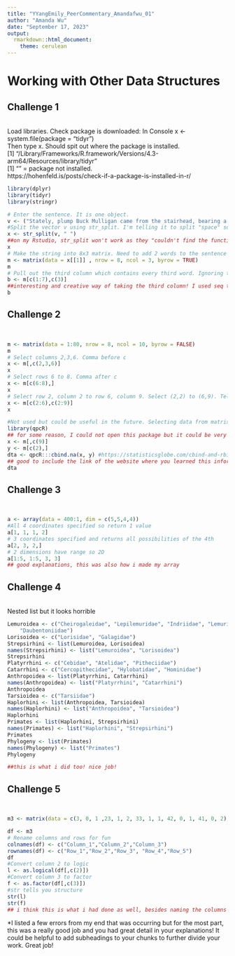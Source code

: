 ```yaml
---
title: "YYangEmily_PeerCommentary_Amandafwu_01"
author: "Amanda Wu"
date: "September 17, 2023"
output:
  rmarkdown::html_document:
    theme: cerulean
---
```


# Working with Other Data Structures
## Challenge 1
<br> 
Load libraries. 
Check package is downloaded: In Console x <- system.file(package = "tidyr") <br> Then type x. Should spit out where the package is installed. 
<br> [1] "/Library/Frameworks/R.framework/Versions/4.3-arm64/Resources/library/tidyr"<br> [1] "" = package not installed.<br>
https://hohenfeld.is/posts/check-if-a-package-is-installed-in-r/

```r
library(dplyr)
library(tidyr)
library(stringr)

# Enter the sentence. It is one object. 
v <- ("Stately, plump Buck Mulligan came from the stairhead, bearing a bowl of lather on which a mirror and a razor lay crossed blah blah")
#Split the vector v using str_split. I'm telling it to split "space" so every word is split apart. 
x <- str_split(v, " ")
##on my Rstudio, str_split won't work as they "couldn't find the function" but it may just be my computer
x
# Make the string into 8x3 matrix. Need to add 2 words to the sentence because 22 not divisible by 3. 
m <- matrix(data = x[[1]] , nrow = 8, ncol = 3, byrow = TRUE)
m
# Pull out the third column which contains every third word. Ignoring the last blah
b <- m[c(1:7),c(3)]
##interesting and creative way of taking the third column! I used seq to take it out but I also like how efficient your method can be
b
```
## Challenge 2
<br> 
```r
m <- matrix(data = 1:80, nrow = 8, ncol = 10, byrow = FALSE)
m
# Select columns 2,3,6. Comma before c 
x <- m[,c(2,3,6)]
x
# Select rows 6 to 8. Comma after c
x <- m[c(6:8),]
x
# Select row 2, column 2 to row 6, column 9. Select (2,2) to (6,9). Tell it between what rows and between what columns to take. 
x <- m[c(2:6),c(2:9)]
x

#Not used but could be useful in the future. Selecting data from matrix of different lengths. Make matrix from Row 2 and Column 9. 
library(qpcR) 
## for some reason, I could not open this package but it could be very beneficial if it works for you!
x <- m[,c(9)]
y <- m[c(2),]
dta <- qpcR:::cbind.na(x, y) #https://statisticsglobe.com/cbind-and-rbind-vectors-with-different-length-in-r
## good to include the link of the website where you learned this information
dta
```
## Challenge 3
<br> 
```r
a <- array(data = 400:1, dim = c(5,5,4,4))
#All 4 coordinates specified so return 1 value
a[1, 1, 1, 2]
# 3 coordinates specified and returns all possibilities of the 4th
a[2, 3, 2,]
# 2 dimensions have range so 2D
a[1:5, 1:5, 3, 3]
## good explanations, this was also how i made my array
```

## Challenge 4 
<br> Nested list but it looks horrible
```r
Lemuroidea <- c("Cheirogaleidae", "Lepilemuridae", "Indriidae", "Lemuridae",
    "Daubentoniidae")
Lorisoidea <- c("Lorisidae", "Galagidae")
Strepsirhini <- list(Lemuroidea, Lorisoidea)
names(Strepsirhini) <- list("Lemuroidea", "Lorisoidea")
Strepsirhini
Platyrrhini <- c("Cebidae", "Atelidae", "Pitheciidae")
Catarrhini <- c("Cercopithecidae", "Hylobatidae", "Hominidae")
Anthropoidea <- list(Platyrrhini, Catarrhini)
names(Anthropoidea) <- list("Platyrrhini", "Catarrhini")
Anthropoidea
Tarsioidea <- c("Tarsiidae")
Haplorhini <- list(Anthropoidea, Tarsioidea)
names(Haplorhini) <- list("Anthropoidea", "Tarsioidea")
Haplorhini
Primates <- list(Haplorhini, Strepsirhini)
names(Primates) <- list("Haplorhini", "Strepsirhini") 
Primates
Phylogeny <- list(Primates)
names(Phylogeny) <- list("Primates")
Phylogeny

##this is what i did too! nice job! 
```
## Challenge 5
<br> 
```r
m3 <- matrix(data = c(3, 0, 1 ,23, 1, 2, 33, 1, 1, 42, 0, 1, 41, 0, 2), nrow = 5, ncol = 3, byrow = TRUE)

df <- m3
# Rename columns and rows for fun 
colnames(df) <- c("Column_1","Column_2","Column_3")
rownames(df) <- c("Row_1","Row_2","Row_3", "Row_4","Row_5")
df
#Convert column 2 to logic
l <- as.logical(df[,c(2)])
#Convert column 3 to factor
f <- as.factor(df[,c(3)])
#str tells you structure
str(l)
str(f)
## i think this is what i had done as well, besides naming the columns but good job! 
```

*I listed a few errors from my end that was occurring but for the most part, this was a really good job and you had great detail in your explanations! It could be helpful to add subheadings to your chunks to further divide your work. Great job! 